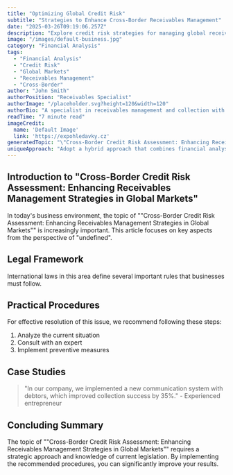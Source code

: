 ```yaml
---
title: "Optimizing Global Credit Risk"
subtitle: "Strategies to Enhance Cross-Border Receivables Management"
date: "2025-03-26T09:19:06.257Z"
description: "Explore credit risk strategies for managing global receivables effectively."
image: "/images/default-business.jpg"
category: "Financial Analysis"
tags:
  - "Financial Analysis"
  - "Credit Risk"
  - "Global Markets"
  - "Receivables Management"
  - "Cross-Border"
author: "John Smith"
authorPosition: "Receivables Specialist"
authorImage: "/placeholder.svg?height=120&width=120"
authorBio: "A specialist in receivables management and collection with more than 10 years of experience in the field."
readTime: "7 minute read"
imageCredit:
  name: 'Default Image'
  link: 'https://expohledavky.cz'
generatedTopic: "\"Cross-Border Credit Risk Assessment: Enhancing Receivables Management Strategies in Global Markets\""
uniqueApproach: "Adopt a hybrid approach that combines financial analysis with geopolitical intelligence, emphasizing the need for businesses to not only assess economic indicators but also to incorporate legal and cultural insights into their credit risk management strategies. This holistic view can provide a competitive edge in managing cross-border receivables effectively."
---
```



## Introduction to "Cross-Border Credit Risk Assessment: Enhancing Receivables Management Strategies in Global Markets"

In today's business environment, the topic of ""Cross-Border Credit Risk Assessment: Enhancing Receivables Management Strategies in Global Markets"" is increasingly important. This article focuses on key aspects from the perspective of "undefined".

## Legal Framework

International laws in this area define several important rules that businesses must follow.

## Practical Procedures

For effective resolution of this issue, we recommend following these steps:

1. Analyze the current situation
2. Consult with an expert
3. Implement preventive measures

## Case Studies

> "In our company, we implemented a new communication system with debtors, which improved collection success by 35%." - Experienced entrepreneur

## Concluding Summary

The topic of ""Cross-Border Credit Risk Assessment: Enhancing Receivables Management Strategies in Global Markets"" requires a strategic approach and knowledge of current legislation. By implementing the recommended procedures, you can significantly improve your results.
